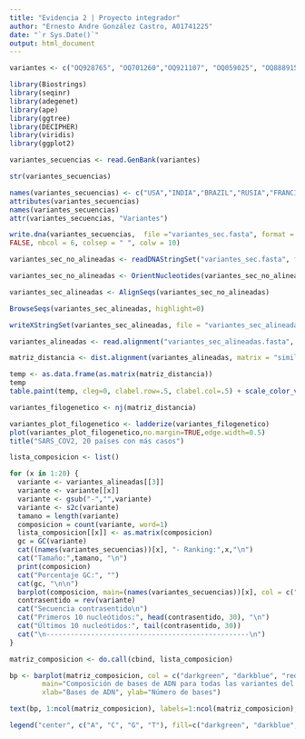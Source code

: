 ---
title: "Evidencia 2 | Proyecto integrador"
author: "Ernesto Andre González Castro, A01741225"
date: "`r Sys.Date()`"
output: html_document
---

```{r Codigos de Genbak}
variantes <- c("OQ928765", "OQ701260","OQ921107", "OQ059025", "OQ888915", "OX466324", "OM945722", "ON115271", "OQ748861", "OQ676999", "OP303172", "OQ748862", "OP412818", "OQ457497", "OU327282", "MZ570430", "OQ826413", "OQ120890", "ON545852", "OP013083")
```

```{r Librerias}
library(Biostrings)
library(seqinr)
library(adegenet)
library(ape)
library(ggtree)
library(DECIPHER)
library(viridis)
library(ggplot2)
```

```{r Leer codigos}
variantes_secuencias <- read.GenBank(variantes)
```

```{r String}
str(variantes_secuencias)
```

```{r Juntar Strings}
names(variantes_secuencias) <- c("USA","INDIA","BRAZIL","RUSIA","FRANCIA","REINO UNIDO","TURQUÍA","ESPAÑA", "ITALIA", "ARGENTINA", "COLOMBIA", "ALEMANIA", "IRÁN", "MÉXICO", "POLONIA", "INDONESIA", "SUDÁFRICA", "PERÚ", "PAÍSES BAJOS", "CHILE") 
attributes(variantes_secuencias)
names(variantes_secuencias)
attr(variantes_secuencias, "Variantes")
```

```{r Recopilar Secuencias}
write.dna(variantes_secuencias,  file ="variantes_sec.fasta", format = "fasta", append =
FALSE, nbcol = 6, colsep = " ", colw = 10)
```

```{r Secuencias NoAlineadas}
variantes_sec_no_alineadas <- readDNAStringSet("variantes_sec.fasta", format = "fasta")
```

```{r Secuencias Alineadas}
variantes_sec_no_alineadas <- OrientNucleotides(variantes_sec_no_alineadas)

variantes_sec_alineadas <- AlignSeqs(variantes_sec_no_alineadas)
```

```{r Visualizar}
BrowseSeqs(variantes_sec_alineadas, highlight=0)
```

```{r Guardar Resultado }
writeXStringSet(variantes_sec_alineadas, file = "variantes_sec_alineadas.fasta")
```

```{r Leer Archivo}
variantes_alineadas <- read.alignment("variantes_sec_alineadas.fasta", format = "fasta") 
```

```{r Matriz}
matriz_distancia <- dist.alignment(variantes_alineadas, matrix = "similarity")
```

```{r Visualizar Matriz}

temp <- as.data.frame(as.matrix(matriz_distancia))
temp
table.paint(temp, cleg=0, clabel.row=.5, clabel.col=.5) + scale_color_viridis()

```

```{r Creacion Arbol}
variantes_filogenetico <- nj(matriz_distancia)
```

```{r Dibujar Arbol}
variantes_plot_filogenetico <- ladderize(variantes_filogenetico)
plot(variantes_plot_filogenetico,no.margin=TRUE,edge.width=0.5)
title("SARS_COV2, 20 países con más casos")
```

```{r Lista vacia}
lista_composicion <- list()
```

```{r Recorrer lista}
for (x in 1:20) {
  variante <- variantes_alineadas[[3]]
  variante <- variante[[x]]
  variante <- gsub("-","",variante)
  variante <- s2c(variante)
  tamano = length(variante)
  composicion = count(variante, word=1)
  lista_composicion[[x]] <- as.matrix(composicion)
  gc = GC(variante)
  cat((names(variantes_secuencias))[x], "- Ranking:",x,"\n")
  cat("Tamaño:",tamano, "\n")
  print(composicion)
  cat("Porcentaje GC:", "")
  cat(gc, "\n\n")
  barplot(composicion, main=(names(variantes_secuencias))[x], col = c("darkgreen", "darkblue", "red", "orange"))
  contrasentido = rev(variante)
  cat("Secuencia contrasentido\n")
  cat("Primeros 10 nucleótidos:", head(contrasentido, 30), "\n")
  cat("Últimos 10 nucleótidos:", tail(contrasentido, 30))
  cat("\n--------------------------------------------------\n")
}
```

```{r Gráfica}
matriz_composicion <- do.call(cbind, lista_composicion)

bp <- barplot(matriz_composicion, col = c("darkgreen", "darkblue", "red", "orange"),
        main="Composición de bases de ADN para todas las variantes del virus",
        xlab="Bases de ADN", ylab="Número de bases")

text(bp, 1:ncol(matriz_composicion), labels=1:ncol(matriz_composicion), pos=3)

legend("center", c("A", "C", "G", "T"), fill=c("darkgreen", "darkblue", "red", "orange"), title="Bases de ADN",bg="transparent", border=NA)


```